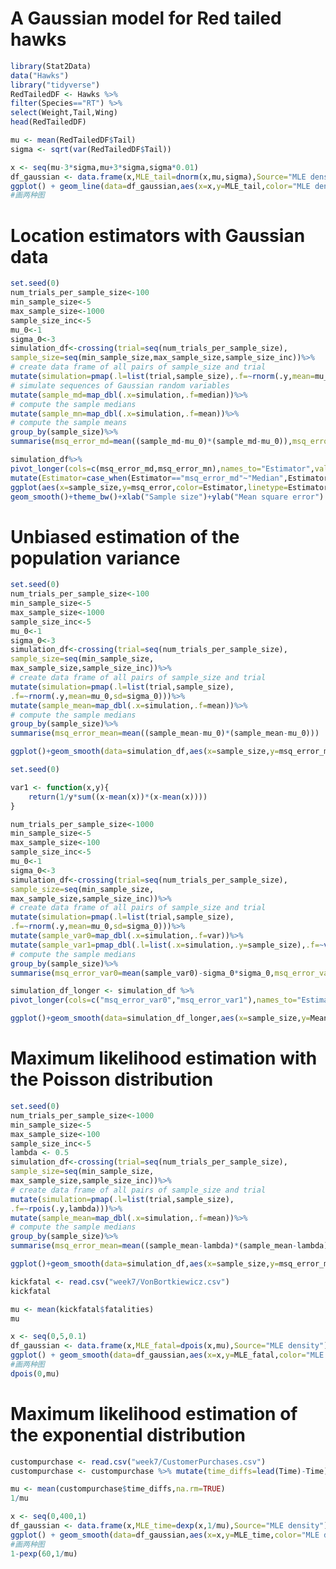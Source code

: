 # A Gaussian model for Red tailed hawks
```R
library(Stat2Data)
data("Hawks")
library("tidyverse")
RedTailedDF <- Hawks %>% 
filter(Species=="RT") %>% 
select(Weight,Tail,Wing)
head(RedTailedDF)
```
```R
mu <- mean(RedTailedDF$Tail)
sigma <- sqrt(var(RedTailedDF$Tail))
```
```R
x <- seq(mu-3*sigma,mu+3*sigma,sigma*0.01)
df_gaussian <- data.frame(x,MLE_tail=dnorm(x,mu,sigma),Source="MLE density")  #某一系列全是某一字符串
ggplot() + geom_line(data=df_gaussian,aes(x=x,y=MLE_tail,color="MLE density")) + geom_density(data=RedTailedDF,aes(x=Tail,color="Kernel density"))+ylab("Tail length (mm)")
#画两种图
```
# Location estimators with Gaussian data
```R
set.seed(0)
num_trials_per_sample_size<-100
min_sample_size<-5
max_sample_size<-1000
sample_size_inc<-5
mu_0<-1
sigma_0<-3
simulation_df<-crossing(trial=seq(num_trials_per_sample_size),
sample_size=seq(min_sample_size,max_sample_size,sample_size_inc))%>%
# create data frame of all pairs of sample_size and trial
mutate(simulation=pmap(.l=list(trial,sample_size),.f=~rnorm(.y,mean=mu_0,sd=sigma_0)))%>%
# simulate sequences of Gaussian random variables
mutate(sample_md=map_dbl(.x=simulation,.f=median))%>%
# compute the sample medians
mutate(sample_mn=map_dbl(.x=simulation,.f=mean))%>%
# compute the sample means
group_by(sample_size)%>%
summarise(msq_error_md=mean((sample_md-mu_0)*(sample_md-mu_0)),msq_error_mn=mean((sample_mn-mu_0)*(sample_mn-mu_0)))
```
```R
simulation_df%>%
pivot_longer(cols=c(msq_error_md,msq_error_mn),names_to="Estimator",values_to="msq_error")%>%
mutate(Estimator=case_when(Estimator=="msq_error_md"~"Median",Estimator=="msq_error_mn"~"Mean"))%>% #where的用法
ggplot(aes(x=sample_size,y=msq_error,color=Estimator,linetype=Estimator))+
geom_smooth()+theme_bw()+xlab("Sample size")+ylab("Mean square error")
```
# Unbiased estimation of the population variance
```R
set.seed(0)
num_trials_per_sample_size<-100
min_sample_size<-5
max_sample_size<-1000
sample_size_inc<-5
mu_0<-1
sigma_0<-3
simulation_df<-crossing(trial=seq(num_trials_per_sample_size),
sample_size=seq(min_sample_size,
max_sample_size,sample_size_inc))%>%
# create data frame of all pairs of sample_size and trial
mutate(simulation=pmap(.l=list(trial,sample_size),
.f=~rnorm(.y,mean=mu_0,sd=sigma_0)))%>%
mutate(sample_mean=map_dbl(.x=simulation,.f=mean))%>%
# compute the sample medians
group_by(sample_size)%>%
summarise(msq_error_mean=mean((sample_mean-mu_0)*(sample_mean-mu_0)))

ggplot()+geom_smooth(data=simulation_df,aes(x=sample_size,y=msq_error_mean))+ylim(c(0,0.5))+scale_x_sqrt()
```
```R
set.seed(0)

var1 <- function(x,y){
    return(1/y*sum((x-mean(x))*(x-mean(x))))
}

num_trials_per_sample_size<-1000
min_sample_size<-5
max_sample_size<-100
sample_size_inc<-5
mu_0<-1
sigma_0<-3
simulation_df<-crossing(trial=seq(num_trials_per_sample_size),
sample_size=seq(min_sample_size,
max_sample_size,sample_size_inc))%>%
# create data frame of all pairs of sample_size and trial
mutate(simulation=pmap(.l=list(trial,sample_size),
.f=~rnorm(.y,mean=mu_0,sd=sigma_0)))%>%
mutate(sample_var0=map_dbl(.x=simulation,.f=var))%>%
mutate(sample_var1=pmap_dbl(.l=list(.x=simulation,.y=sample_size),.f=~var1(.x,.y)))%>%
# compute the sample medians
group_by(sample_size)%>%
summarise(msq_error_var0=mean(sample_var0)-sigma_0*sigma_0,msq_error_var1=mean(sample_var1)-sigma_0*sigma_0)

simulation_df_longer <- simulation_df %>% 
pivot_longer(cols=c("msq_error_var0","msq_error_var1"),names_to="Estimator",values_to = "Mean_square_error")

ggplot()+geom_smooth(data=simulation_df_longer,aes(x=sample_size,y=Mean_square_error,color=Estimator,linetype=Estimator))
```
# Maximum likelihood estimation with the Poisson distribution
```R
set.seed(0)
num_trials_per_sample_size<-1000
min_sample_size<-5
max_sample_size<-100
sample_size_inc<-5
lambda <- 0.5
simulation_df<-crossing(trial=seq(num_trials_per_sample_size),
sample_size=seq(min_sample_size,
max_sample_size,sample_size_inc))%>%
# create data frame of all pairs of sample_size and trial
mutate(simulation=pmap(.l=list(trial,sample_size),
.f=~rpois(.y,lambda)))%>%
mutate(sample_mean=map_dbl(.x=simulation,.f=mean))%>%
# compute the sample medians
group_by(sample_size)%>%
summarise(msq_error_mean=mean((sample_mean-lambda)*(sample_mean-lambda)))

ggplot()+geom_smooth(data=simulation_df,aes(x=sample_size,y=msq_error_mean))
```
```R
kickfatal <- read.csv("week7/VonBortkiewicz.csv")
kickfatal
```
```R
mu <- mean(kickfatal$fatalities)
mu
```
```R
x <- seq(0,5,0.1)
df_gaussian <- data.frame(x,MLE_fatal=dpois(x,mu),Source="MLE density")  #某一系列全是某一字符串
ggplot() + geom_smooth(data=df_gaussian,aes(x=x,y=MLE_fatal,color="MLE density")) + geom_density(data=kickfatal,aes(x=fatalities,color="Kernel density"))+ylab("Density")
#画两种图
dpois(0,mu)
```
# Maximum likelihood estimation of the exponential distribution
```R
custompurchase <- read.csv("week7/CustomerPurchases.csv")
custompurchase <- custompurchase %>% mutate(time_diffs=lead(Time)-Time)
```
```R
mu <- mean(custompurchase$time_diffs,na.rm=TRUE)
1/mu
```
```R
x <- seq(0,400,1)
df_gaussian <- data.frame(x,MLE_time=dexp(x,1/mu),Source="MLE density")  #某一系列全是某一字符串
ggplot() + geom_smooth(data=df_gaussian,aes(x=x,y=MLE_time,color="MLE density")) + geom_density(data=custompurchase,aes(x=time_diffs,color="Kernel density"))+ylab("Density")
#画两种图
1-pexp(60,1/mu)
```